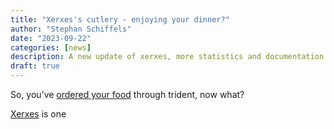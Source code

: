 ```yaml
---
title: "Xerxes's cutlery - enjoying your dinner?"
author: "Stephan Schiffels"
date: "2023-09-22"
categories: [news]
description: A new update of xerxes, more statistics and documentation
draft: true
---
```


So, you've [ordered your food](trident_14.qmd) through trident, now what? 

[Xerxes](https://www.poseidon-adna.org/#/xerxes) is one 
